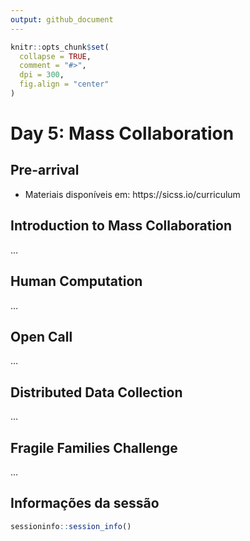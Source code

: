 ```yaml
---
output: github_document
---
```


<!-- README.md is generated from README.Rmd. Please edit that file -->

```r
knitr::opts_chunk$set(
  collapse = TRUE,
  comment = "#>",
  dpi = 300,
  fig.align = "center"
)
```

# Day 5: Mass Collaboration

## Pre-arrival 

- Materiais disponíveis em: https://sicss.io/curriculum

## Introduction to Mass Collaboration
...


## Human Computation
...

## Open Call
...

## Distributed Data Collection
...

## Fragile Families Challenge
...

## Informações da sessão

```r
sessioninfo::session_info()
```

